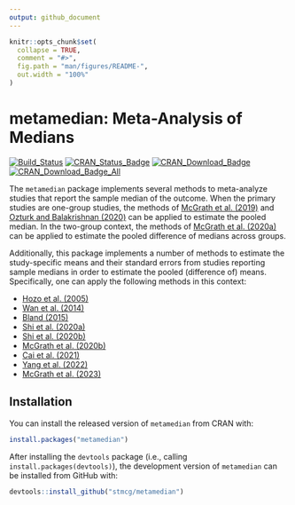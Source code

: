 ```yaml
---
output: github_document
---
```


<!-- README.md is generated from README.Rmd. Please edit that file -->

```r
knitr::opts_chunk$set(
  collapse = TRUE,
  comment = "#>",
  fig.path = "man/figures/README-",
  out.width = "100%"
)
```
# metamedian: Meta-Analysis of Medians

[![Build_Status](https://travis-ci.org/stmcg/metamedian.svg?branch=master)](https://travis-ci.org/stmcg/metamedian)
[![CRAN_Status_Badge](https://www.r-pkg.org/badges/version/metamedian)](https://cran.r-project.org/package=metamedian)
[![CRAN_Download_Badge](https://cranlogs.r-pkg.org/badges/metamedian)](https://www.r-pkg.org/pkg/metamedian)
[![CRAN_Download_Badge_All](https://cranlogs.r-pkg.org/badges/grand-total/metamedian)](https://www.r-pkg.org/pkg/metamedian)

The `metamedian` package implements several methods to meta-analyze studies that report the sample median of the outcome. When the primary studies are one-group studies, the methods of [McGrath et al. (2019)](https://doi.org/10.1002/sim.8013) and [Ozturk and Balakrishnan (2020)](https://doi.org/10.1002/sim.8738) can be applied to estimate the pooled median. In the two-group context, the methods of [McGrath et al. (2020a)](https://doi.org/10.1002/bimj.201900036) can be applied to estimate the pooled difference of medians across groups. 

Additionally, this package implements a number of methods to estimate the study-specific means and their standard errors from studies reporting sample medians in order to estimate the pooled (difference of) means. Specifically, one can apply the following methods in this context:

- [Hozo et al. (2005)](https://bmcmedresmethodol.biomedcentral.com/articles/10.1186/1471-2288-5-13)
- [Wan et al. (2014)](https://bmcmedresmethodol.biomedcentral.com/articles/10.1186/1471-2288-14-135)
- [Bland (2015)](https://lifescienceglobal.com/pms/index.php/ijsmr/article/view/2688)
- [Shi et al. (2020a)](https://doi.org/10.1002/jrsm.1429)
- [Shi et al. (2020b)](https://www.intlpress.com/site/pub/pages/journals/items/sii/content/vols/0013/0004/a009/)
- [McGrath et al. (2020b)](https://doi.org/10.1177/0962280219889080)
- [Cai et al. (2021)](https://doi.org/10.1177/09622802211047348)
- [Yang et al. (2022)](https://www.tandfonline.com/doi/full/10.1080/02664763.2021.1967890)
- [McGrath et al. (2023)](https://doi.org/10.1177/09622802221139233)

## Installation

You can install the released version of `metamedian` from CRAN with:

``` r
install.packages("metamedian")
```

After installing the `devtools` package (i.e., calling `install.packages(devtools)`), the development version of `metamedian` can be installed from GitHub with:
``` r
devtools::install_github("stmcg/metamedian")
```

